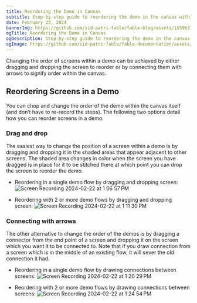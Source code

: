 ```yaml
---
title: Reordering the Demo in Canvas
subtitle: Step-by-step guide to reordering the demo in the canvas within Fable.
date: February 23, 2024
bannerImg: https://github.com/sid-patri-fable/fable-blog/assets/155963795/fe84d566-41fe-4571-96e0-dcd47a4af035
ogTitle: Reordering the Demo in Canvas
ogDescription: Step-by-step guide to reordering the demo in the canvas within Fable.
ogImage: https://github.com/sid-patri-fable/fable-documentation/assets/155963795/b4e5b310-ef91-4b56-b2f6-6420de9d7fe1
---
```


Changing the order of screens within a demo can be achieved by either dragging and dropping the screen to reorder or by connecting them with arrows to signify order within the canvas.

## Reordering Screens in a Demo

You can chop and change the order of the demo within the canvas itself (and don’t have to re-record the steps). The following two options detail how you can reorder screens in a demo:

### Drag and drop

The easiest way to change the position of a screen within a demo is by dragging and dropping it in the shaded areas that appear adjacent to other screens. The shaded area changes in color when the screen you have dragged is in place for it to be stitched there at which point you can drop the screen to reorder the demo.

- Reordering in a single demo flow by dragging and dropping screen:
![Screen Recording 2024-02-22 at 1 06 57 PM](https://github.com/sid-patri-fable/fable-documentation/assets/155963795/721f4e39-fa03-4e5d-b241-24e402b4c083)

- Reordering with 2 or more demo flows by dragging and dropping screen:
![Screen Recording 2024-02-22 at 1 11 30 PM](https://github.com/sid-patri-fable/fable-documentation/assets/155963795/ac443492-a3e8-4be2-b474-0b0b6ba3b7c1)

### Connecting with arrows

The other alternative to change the order of the demos is by dragging a connector from the end point of a screen and dropping it on the screen which you want it to be connected to. Note that if you draw connection from a screen which is in the middle of an existing flow, it will sever the old connection it had.

- Reordering in a single demo flow by drawing connections between screens:
![Screen Recording 2024-02-22 at 1 20 29 PM](https://github.com/sid-patri-fable/fable-documentation/assets/155963795/46b3f170-19cb-4f08-be32-962821cc9f2f)

- Reordering with 2 or more demo flows by drawing connections between screens:
![Screen Recording 2024-02-22 at 1 24 54 PM](https://github.com/sid-patri-fable/fable-documentation/assets/155963795/5bd835cc-d558-4ac3-a26d-b0729810c7e8)
